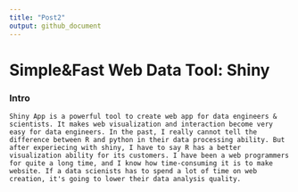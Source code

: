 ```yaml
---
title: "Post2"
output: github_document
---
```


#                                      Simple&Fast Web Data Tool: Shiny

### Intro
    Shiny App is a powerful tool to create web app for data engineers & scientists. It makes web visualization and interaction become very easy for data engineers. In the past, I really cannot tell the difference between R and python in their data processing ability. But after experiecing with shiny, I have to say R has a better visualization ability for its customers. I have been a web programmers for quite a long time, and I know how time-consuming it is to make website. If a data scienists has to spend a lot of time on web creation, it's going to lower their data analysis quality.